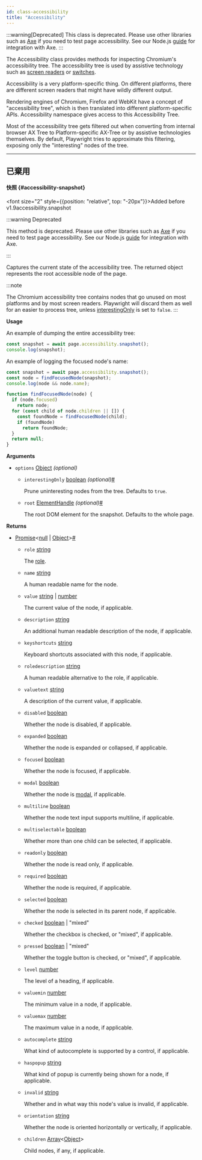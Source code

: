 ```yaml
---
id: class-accessibility
title: "Accessibility"
---
```



:::warning[Deprecated]
This class is deprecated. Please use other libraries such as [Axe](https://www.deque.com/axe/) if you need to test page accessibility. See our Node.js [guide](https://playwright.dev/docs/accessibility-testing) for integration with Axe.
:::


The Accessibility class provides methods for inspecting Chromium's accessibility tree. The accessibility tree is used by assistive technology such as [screen readers](https://en.wikipedia.org/wiki/Screen_reader) or [switches](https://en.wikipedia.org/wiki/Switch_access).

Accessibility is a very platform-specific thing. On different platforms, there are different screen readers that might have wildly different output.

Rendering engines of Chromium, Firefox and WebKit have a concept of "accessibility tree", which is then translated into different platform-specific APIs. Accessibility namespace gives access to this Accessibility Tree.

Most of the accessibility tree gets filtered out when converting from internal browser AX Tree to Platform-specific AX-Tree or by assistive technologies themselves. By default, Playwright tries to approximate this filtering, exposing only the "interesting" nodes of the tree.


---

## 已棄用

#### 快照 {#accessibility-snapshot}

<font size="2" style={{position: "relative", top: "-20px"}}>Added before v1.9</font><x-search>accessibility.snapshot</x-search>

:::warning Deprecated

This method is deprecated. Please use other libraries such as [Axe](https://www.deque.com/axe/) if you need to test page accessibility. See our Node.js [guide](https://playwright.dev/docs/accessibility-testing) for integration with Axe.

:::


Captures the current state of the accessibility tree. The returned object represents the root accessible node of the page.

:::note

The Chromium accessibility tree contains nodes that go unused on most platforms and by most screen readers. Playwright will discard them as well for an easier to process tree, unless [interestingOnly](/api/class-accessibility.mdx#accessibility-snapshot-option-interesting-only) is set to `false`.
:::

**Usage**

An example of dumping the entire accessibility tree:

```js
const snapshot = await page.accessibility.snapshot();
console.log(snapshot);
```

An example of logging the focused node's name:

```js
const snapshot = await page.accessibility.snapshot();
const node = findFocusedNode(snapshot);
console.log(node && node.name);

function findFocusedNode(node) {
  if (node.focused)
    return node;
  for (const child of node.children || []) {
    const foundNode = findFocusedNode(child);
    if (foundNode)
      return foundNode;
  }
  return null;
}
```

**Arguments**
- `options` [Object] *(optional)*
  - `interestingOnly` [boolean] *(optional)*<a aria-hidden="true" tabIndex="-1" class="list-anchor-link" id="accessibility-snapshot-option-interesting-only"/><a href="#accessibility-snapshot-option-interesting-only" class="list-anchor">#</a>
    
    Prune uninteresting nodes from the tree. Defaults to `true`.
  - `root` [ElementHandle] *(optional)*<a aria-hidden="true" tabIndex="-1" class="list-anchor-link" id="accessibility-snapshot-option-root"/><a href="#accessibility-snapshot-option-root" class="list-anchor">#</a>
    
    The root DOM element for the snapshot. Defaults to the whole page.

**Returns**
- [Promise]&lt;[null] | [Object]&gt;<a aria-hidden="true" tabIndex="-1" class="list-anchor-link" id="accessibility-snapshot-return"/><a href="#accessibility-snapshot-return" class="list-anchor">#</a>
  - `role` [string]
    
    The [role](https://www.w3.org/TR/wai-aria/#usage).
  - `name` [string]
    
    A human readable name for the node.
  - `value` [string] | [number]
    
    The current value of the node, if applicable.
  - `description` [string]
    
    An additional human readable description of the node, if applicable.
  - `keyshortcuts` [string]
    
    Keyboard shortcuts associated with this node, if applicable.
  - `roledescription` [string]
    
    A human readable alternative to the role, if applicable.
  - `valuetext` [string]
    
    A description of the current value, if applicable.
  - `disabled` [boolean]
    
    Whether the node is disabled, if applicable.
  - `expanded` [boolean]
    
    Whether the node is expanded or collapsed, if applicable.
  - `focused` [boolean]
    
    Whether the node is focused, if applicable.
  - `modal` [boolean]
    
    Whether the node is [modal](https://en.wikipedia.org/wiki/Modal_window), if applicable.
  - `multiline` [boolean]
    
    Whether the node text input supports multiline, if applicable.
  - `multiselectable` [boolean]
    
    Whether more than one child can be selected, if applicable.
  - `readonly` [boolean]
    
    Whether the node is read only, if applicable.
  - `required` [boolean]
    
    Whether the node is required, if applicable.
  - `selected` [boolean]
    
    Whether the node is selected in its parent node, if applicable.
  - `checked` [boolean] | "mixed"
    
    Whether the checkbox is checked, or "mixed", if applicable.
  - `pressed` [boolean] | "mixed"
    
    Whether the toggle button is checked, or "mixed", if applicable.
  - `level` [number]
    
    The level of a heading, if applicable.
  - `valuemin` [number]
    
    The minimum value in a node, if applicable.
  - `valuemax` [number]
    
    The maximum value in a node, if applicable.
  - `autocomplete` [string]
    
    What kind of autocomplete is supported by a control, if applicable.
  - `haspopup` [string]
    
    What kind of popup is currently being shown for a node, if applicable.
  - `invalid` [string]
    
    Whether and in what way this node's value is invalid, if applicable.
  - `orientation` [string]
    
    Whether the node is oriented horizontally or vertically, if applicable.
  - `children` [Array]&lt;[Object]&gt;
    
    Child nodes, if any, if applicable.


[Accessibility]: /api/class-accessibility.mdx "Accessibility"
[Android]: /api/class-android.mdx "Android"
[AndroidDevice]: /api/class-androiddevice.mdx "AndroidDevice"
[AndroidInput]: /api/class-androidinput.mdx "AndroidInput"
[AndroidSocket]: /api/class-androidsocket.mdx "AndroidSocket"
[AndroidWebView]: /api/class-androidwebview.mdx "AndroidWebView"
[APIRequest]: /api/class-apirequest.mdx "APIRequest"
[APIRequestContext]: /api/class-apirequestcontext.mdx "APIRequestContext"
[APIResponse]: /api/class-apiresponse.mdx "APIResponse"
[APIResponseAssertions]: /api/class-apiresponseassertions.mdx "APIResponseAssertions"
[Browser]: /api/class-browser.mdx "Browser"
[BrowserContext]: /api/class-browsercontext.mdx "BrowserContext"
[BrowserServer]: /api/class-browserserver.mdx "BrowserServer"
[BrowserType]: /api/class-browsertype.mdx "BrowserType"
[CDPSession]: /api/class-cdpsession.mdx "CDPSession"
[Clock]: /api/class-clock.mdx "Clock"
[ConsoleMessage]: /api/class-consolemessage.mdx "ConsoleMessage"
[Coverage]: /api/class-coverage.mdx "Coverage"
[Dialog]: /api/class-dialog.mdx "Dialog"
[Download]: /api/class-download.mdx "Download"
[Electron]: /api/class-electron.mdx "Electron"
[ElectronApplication]: /api/class-electronapplication.mdx "ElectronApplication"
[ElementHandle]: /api/class-elementhandle.mdx "ElementHandle"
[FileChooser]: /api/class-filechooser.mdx "FileChooser"
[Frame]: /api/class-frame.mdx "Frame"
[FrameLocator]: /api/class-framelocator.mdx "FrameLocator"
[GenericAssertions]: /api/class-genericassertions.mdx "GenericAssertions"
[JSHandle]: /api/class-jshandle.mdx "JSHandle"
[Keyboard]: /api/class-keyboard.mdx "Keyboard"
[Locator]: /api/class-locator.mdx "Locator"
[LocatorAssertions]: /api/class-locatorassertions.mdx "LocatorAssertions"
[Logger]: /api/class-logger.mdx "Logger"
[Mouse]: /api/class-mouse.mdx "Mouse"
[Page]: /api/class-page.mdx "Page"
[PageAssertions]: /api/class-pageassertions.mdx "PageAssertions"
[Playwright]: /api/class-playwright.mdx "Playwright"
[PlaywrightAssertions]: /api/class-playwrightassertions.mdx "PlaywrightAssertions"
[Request]: /api/class-request.mdx "Request"
[Response]: /api/class-response.mdx "Response"
[Route]: /api/class-route.mdx "Route"
[Selectors]: /api/class-selectors.mdx "Selectors"
[SnapshotAssertions]: /api/class-snapshotassertions.mdx "SnapshotAssertions"
[TimeoutError]: /api/class-timeouterror.mdx "TimeoutError"
[Touchscreen]: /api/class-touchscreen.mdx "Touchscreen"
[Tracing]: /api/class-tracing.mdx "Tracing"
[Video]: /api/class-video.mdx "Video"
[WebError]: /api/class-weberror.mdx "WebError"
[WebSocket]: /api/class-websocket.mdx "WebSocket"
[WebSocketRoute]: /api/class-websocketroute.mdx "WebSocketRoute"
[Worker]: /api/class-worker.mdx "Worker"
[Fixtures]: /api/class-fixtures.mdx "Fixtures"
[FullConfig]: /api/class-fullconfig.mdx "FullConfig"
[FullProject]: /api/class-fullproject.mdx "FullProject"
[Location]: /api/class-location.mdx "Location"
[Test]: /api/class-test.mdx "Test"
[TestConfig]: /api/class-testconfig.mdx "TestConfig"
[TestInfo]: /api/class-testinfo.mdx "TestInfo"
[TestInfoError]: /api/class-testinfoerror.mdx "TestInfoError"
[TestOptions]: /api/class-testoptions.mdx "TestOptions"
[TestProject]: /api/class-testproject.mdx "TestProject"
[TestStepInfo]: /api/class-teststepinfo.mdx "TestStepInfo"
[WorkerInfo]: /api/class-workerinfo.mdx "WorkerInfo"
[Reporter]: /api/class-reporter.mdx "Reporter"
[Suite]: /api/class-suite.mdx "Suite"
[TestCase]: /api/class-testcase.mdx "TestCase"
[TestError]: /api/class-testerror.mdx "TestError"
[TestResult]: /api/class-testresult.mdx "TestResult"
[TestStep]: /api/class-teststep.mdx "TestStep"
[Element]: https://developer.mozilla.org/en-US/docs/Web/API/element "Element"
[EvaluationArgument]: /evaluating.mdx#evaluation-argument "EvaluationArgument"
[Promise]: https://developer.mozilla.org/en-US/docs/Web/JavaScript/Reference/Global_Objects/Promise "Promise"
[iterator]: https://developer.mozilla.org/en-US/docs/Web/JavaScript/Reference/Iteration_protocols "Iterator"
[origin]: https://developer.mozilla.org/en-US/docs/Glossary/Origin "Origin"
[selector]: https://developer.mozilla.org/en-US/docs/Web/CSS/CSS_Selectors "selector"
[Serializable]: https://developer.mozilla.org/en-US/docs/Web/JavaScript/Reference/Global_Objects/JSON/stringify#Description "Serializable"
[UIEvent.detail]: https://developer.mozilla.org/en-US/docs/Web/API/UIEvent/detail "UIEvent.detail"
[UnixTime]: https://en.wikipedia.org/wiki/Unix_time "Unix Time"
[xpath]: https://developer.mozilla.org/en-US/docs/Web/XPath "xpath"

[Array]: https://developer.mozilla.org/en-US/docs/Web/JavaScript/Reference/Global_Objects/Array "Array"
[boolean]: https://developer.mozilla.org/en-US/docs/Web/JavaScript/Data_structures#Boolean_type "Boolean"
[Buffer]: https://nodejs.org/api/buffer.html#buffer_class_buffer "Buffer"
[ChildProcess]: https://nodejs.org/api/child_process.html "ChildProcess"
[Date]: https://developer.mozilla.org/en-US/docs/Web/JavaScript/Reference/Global_Objects/Date "Date"
[Error]: https://nodejs.org/api/errors.html#errors_class_error "Error"
[EventEmitter]: https://nodejs.org/api/events.html#events_class_eventemitter "EventEmitter"
[function]: https://developer.mozilla.org/en-US/docs/Web/JavaScript/Reference/Global_Objects/Function "Function"
[FormData]: https://developer.mozilla.org/en-US/docs/Web/API/FormData "FormData"
[Map]: https://developer.mozilla.org/en-US/docs/Web/JavaScript/Reference/Global_Objects/Map "Map"
[Metadata]: https://developer.mozilla.org/en-US/docs/Web/JavaScript/Reference/Global_Objects/Object "Object&lt;string, any&gt;"
[null]: https://developer.mozilla.org/en-US/docs/Web/JavaScript/Reference/Global_Objects/null "null"
[number]: https://developer.mozilla.org/en-US/docs/Web/JavaScript/Data_structures#Number_type "Number"
[Object]: https://developer.mozilla.org/en-US/docs/Web/JavaScript/Reference/Global_Objects/Object "Object"
[Promise]: https://developer.mozilla.org/en-US/docs/Web/JavaScript/Reference/Global_Objects/Promise "Promise"
[Readable]: https://nodejs.org/api/stream.html#stream_class_stream_readable "Readable"
[ReadStream]: https://nodejs.org/api/fs.html#class-fsreadstream "ReadStream"
[RegExp]: https://developer.mozilla.org/en-US/docs/Web/JavaScript/Reference/Global_Objects/RegExp "RegExp"
[string]: https://developer.mozilla.org/en-US/docs/Web/JavaScript/Data_structures#String_type "string"
[void]: https://developer.mozilla.org/en-US/docs/Web/JavaScript/Reference/Global_Objects/undefined "void"
[URL]: https://nodejs.org/api/url.html "URL"
[URLSearchParams]: https://developer.mozilla.org/en-US/docs/Web/API/URLSearchParams "URLSearchParams"

[all available image tags]: https://mcr.microsoft.com/en-us/product/playwright/about "all available image tags"
[Microsoft Artifact Registry]: https://mcr.microsoft.com/en-us/product/playwright/about "Microsoft Artifact Registry"
[Dockerfile.noble]: https://github.com/microsoft/playwright/blob/main/utils/docker/Dockerfile.noble "Dockerfile.noble"
